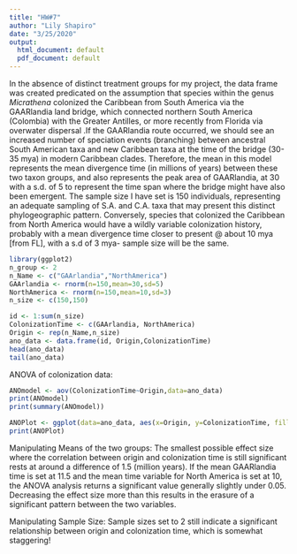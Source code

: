```yaml
---
title: "HW#7"
author: "Lily Shapiro"
date: "3/25/2020"
output:
  html_document: default
  pdf_document: default
---
```

 In the absence of distinct treatment groups for my project, the 
data frame was created predicated on the assumption that species within the genus 
*Micrathena* colonized the Caribbean from South America via the GAARlandia land bridge, which connected northern South America (Colombia) with the Greater Antilles, or more recently from Florida via overwater dispersal .If the GAARlandia route occurred, we should see an increased number of speciation events (branching) between ancestral South American taxa and new Caribbean taxa at the time of the bridge (30-35 mya) in modern Caribbean clades. 
Therefore, the mean in this model represents the mean divergence time (in millions of years) between these two taxon groups, and also represents the peak area of GAARlandia, at 30 with a s.d. of 5 to represent the time span where the bridge might have also been emergent. The sample size I have set is 150 individuals, representing an adequate sampling of S.A. and C.A. taxa that may present this distinct phylogeographic pattern. Conversely, species that colonized the Caribbean from North America would have a wildly variable colonization history, probably with a mean divergence time closer to present @ about 10 mya [from FL], with a s.d of 3 mya- sample size will be the same. 

```r
library(ggplot2)
n_group <- 2
n_Name <- c("GAArlandia","NorthAmerica")
GAArlandia <- rnorm(n=150,mean=30,sd=5)
NorthAmerica <- rnorm(n=150,mean=10,sd=3)
n_size <- c(150,150)

id <- 1:sum(n_size)
ColonizationTime <- c(GAArlandia, NorthAmerica)
Origin <- rep(n_Name,n_size)
ano_data <- data.frame(id, Origin,ColonizationTime)
head(ano_data)
tail(ano_data)

```

ANOVA of colonization data:
```r
ANOmodel <- aov(ColonizationTime~Origin,data=ano_data)
print(ANOmodel)
print(summary(ANOmodel))

ANOPlot <- ggplot(data=ano_data, aes(x=Origin, y=ColonizationTime, fill=Origin)) + geom_boxplot()
print(ANOPlot)

```
Manipulating Means of the two groups:
The smallest possible effect size where the correlation between origin and colonization time is still significant rests at around a difference of 1.5 (million years). If the mean GAARlandia time is set at 11.5 and the mean time variable for North America is set at 10, the ANOVA analysis returns a significant value generally slightly under 0.05. Decreasing the effect size more than this results in the erasure of a significant pattern between the two variables. 

Manipulating Sample Size:
Sample sizes set to 2 still indicate a significant relationship between origin and colonization time, which is somewhat staggering! 